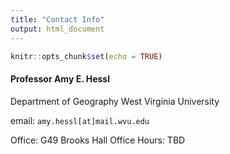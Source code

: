 ```yaml
---
title: "Contact Info"
output: html_document
---
```


```r
knitr::opts_chunk$set(echo = TRUE)
```

#### Professor Amy E. Hessl
Department of Geography
West Virginia University

email: `amy.hessl[at]mail.wvu.edu`

Office: G49 Brooks Hall
Office Hours: TBD